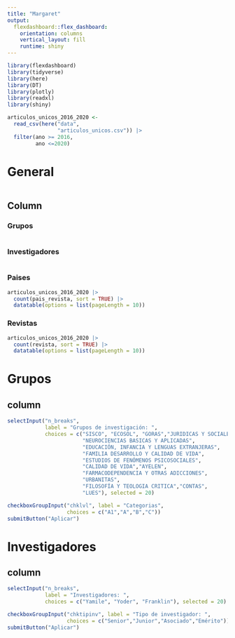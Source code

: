 ```yaml
---
title: "Margaret"
output: 
  flexdashboard::flex_dashboard:
    orientation: columns
    vertical_layout: fill
    runtime: shiny
---
```


```r
library(flexdashboard)
library(tidyverse)
library(here)
library(DT)
library(plotly)
library(readxl)
library(shiny)
```

```r
articulos_unicos_2016_2020 <- 
  read_csv(here("data",
                "articulos_unicos.csv")) |> 
  filter(ano >= 2016,
         ano <=2020)
```


# General
```r

```

## Column {.tabset}

### Grupos

```r

```

### Investigadores

```r

```

### Paises
```r
articulos_unicos_2016_2020 |> 
  count(pais_revista, sort = TRUE) |> 
  datatable(options = list(pageLength = 10))
```
### Revistas
```r
articulos_unicos_2016_2020 |> 
  count(revista, sort = TRUE) |> 
  datatable(options = list(pageLength = 10))
```
# Grupos

## column {.sidebar}
```r
selectInput("n_breaks",
            label = "Grupos de investigación: ",
            choices = c("SISCO", "ECOSOL", "GORAS","JURIDICAS Y SOCIALES",
                        "NEUROCIENCIAS BASICAS Y APLICADAS",
                        "EDUCACIÓN, INFANCIA Y LENGUAS EXTRANJERAS",
                        "FAMILIA DESARROLLO Y CALIDAD DE VIDA",
                        "ESTUDIOS DE FENÓMENOS PSICOSOCIALES",
                        "CALIDAD DE VIDA","AYELEN",
                        "FARMACODEPENDENCIA Y OTRAS ADICCIONES",
                        "URBANITAS",
                        "FILOSOFÍA Y TEOLOGIA CRITICA","CONTAS",
                        "LUES"), selected = 20)

checkboxGroupInput("chklvl", label = "Categorias",
                   choices = c("A1","A","B","C"))
submitButton("Aplicar")
```

# Investigadores

## column{.sidebar}
```r
selectInput("n_breaks",
            label = "Investigadores: ",
            choices = c("Yamile", "Yoder", "Franklin"), selected = 20)

checkboxGroupInput("chktipinv", label = "Tipo de investigador: ",
                   choices = c("Senior","Junior","Asociado","Emérito"))
submitButton("Aplicar")
```
